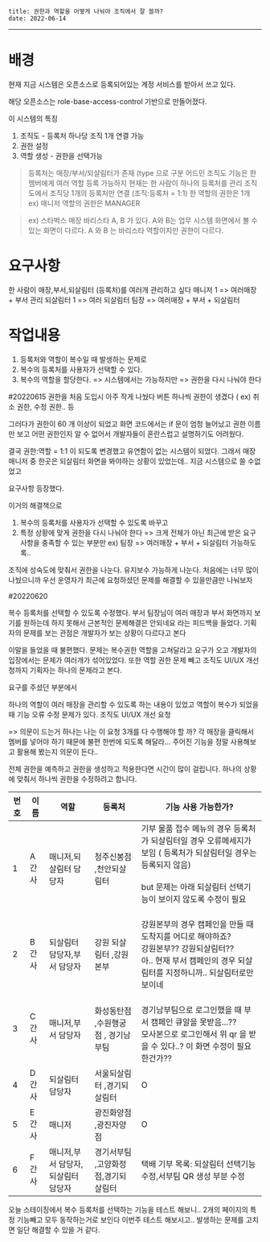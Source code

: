 ```
title: 권한과 역할을 어떻게 나눠야 조직에서 잘 쓸까?
date: 2022-06-14
```
---

# 배경
현재 지금 시스템은 
오픈소스로 등록되어있는 계정 서비스를 받아서 쓰고 있다.

해당 오픈소스는 
role-base-access-control 기반으로 만들어졌다.

이 시스템의 특징
1. 조직도 - 등록처 하나당 조직 1개 연결 가능
2. 권한 설정
3. 역할 생성 - 권한을 선택가능

> 등록처는 매장/부서/되살림터가 존재 (type 으로 구분
어드민 조직도 기능은 한 멤버에게 여러 역할 등록 가능하지 현재는 한 사람이 하나의 등록처를 관리
조직도에서 조직당 1개의 등록처만 연결 (조직:등록처 = 1:1)
한 역할의 권한은 1개 ex) 매니저 역할의 권한은 MANAGER

>ex) 스타벅스 매장 바리스타 A,  B 가 있다. A와 B는 업무 시스템 화면에서 볼 수 있는 화면이 다르다. A 와 B 는 바리스타 역할이지만 권한이 다르다.

# 요구사항
한 사람이 매장,부서,되살림터 (등록처)를 여러개 관리하고 싶다
매니저 1 => 여러매장 + 부서 관리
되살림터 1 => 여러 되살림터
팀장 => 여러매장 + 부서 + 되살림터

# 작업내용
1. 등록처와 역할이 복수일 때 발생하는 문제로
2. 복수의 등록처를 사용자가 선택할 수 있다.
2. 복수의 역할을 할당한다. => 시스템에서는 가능하지만 => 권한을 다시 나눠야 한다



#20220615
권한을 처음 도입시 아주 작게 나눴다 버튼 하나씩 권한이 생겼다 ( ex) 취소 권한, 수정 권한.. 등

그러다가 권한이 60 개 이상이 되었고 
화면 코드에서는 if 문이 엄청 늘어났고 권한 이름만 보고 어떤 권한인지 알 수 없어서 개발자들이 혼란스럽고 설명하기도 어려웠다.

결국 권한:역할 = 1:1 이 되도록 변경했고 유연함이 없는 시스템이 되었다.
그래서 매장 매니저 중 한곳은 되살림터 화면을 봐야하는 상황이 있었는데.. 지금 시스템으로 쓸 수없었고

요구사항 등장했다.

이거의 해결책으로 
1. 복수의 등록처를 사용자가 선택할 수 있도록 바꾸고
2. 특정 상황에 맞게 권한을 다시 나눠야 한다 => 크게 전체가 아닌 최근에 받은 요구사항을 충족할 수 있는 부분만 ex) 팀장 => 여러매장 + 부서 + 되살림터 가능하도록..

조직에 성숙도에 맞춰서 권한을 나눈다.
 유지보수 가능하게 나눈다.
 처음에는 너무 많이 나눴으니까
 우선 운영자가 최근에 요청하셨던 문제를 해결할 수 있을만큼만 나눠보자
 
#20220620

복수 등록처를 선택할 수 있도록 수정했다.
부서 팀장님이 여러 매장과 부서 화면까지 보기를 원하는데 하지 못해서
근본적인 문제해결은 안되네요 라는 피드백을 들었다.
기획자의 문제를 보는 관점은 개발자가 보는 상황이 다르다고 본다

이말을 들었을 때 불편했다.
문제는 복수권한 역할을 고쳐달라고 요구가 오고
개발자의 입장에서는 문제가 여러개가 섞어있었다.
또한 역할 권한 문제 빼고
조직도 UI/UX 개선 청까지 기획자는 하나의 문제라고 본다.

요구를 주셨던 부분에서

하나의 역할이 여러 매장을 관리할 수 있도록 하는 내용이 있었고
역할이 복수가 되었을 때 기능 오류 수정 문제가 있다.
조직도 UI/UX 개선 요청

=> 의문이 드는거 하나는 나는 이 요청 3개를 다 수행해야 할 까?
각 매장을 클릭해서 멤버를 넣어야 하기 때문에 불편 한번에 되도록 해달라...
주어진 기능을 정말 사용해보고 활용해 봤는지 의문이 든다..

전체 권한을 예측하고 권한을 생성하고 적용한다면 시간이 많이 걸립니다.
하나의 상황에 맞춰서 하나씩 권한을 수정하려고 합니다.

| 번호 | 이름 | 역할 | 등록처 | 기능 사용 가능한가? |
| --- | --- | --- | --- | --- |
| 1 | A 간사 | 매니저,되살림터 담당자 | 청주신봉점 ,천안되살림터 | 기부 물품 접수 메뉴의 경우 등록처가 되살림터일 경우 오류메세지가 보임 ( 등록처가 되살림터일 경우는 등록되지 않음)<br><br>but 문제는 아래 되살림터 선택기능이 보이지 않도록 수정이 필요<br><br> |
| 2 | B 간사 | 되살림터 담당자,부서 담당자 | 강원 되살림터 ,강원본부 | 강원본부의 경우 캠페인을 만들 때 도착지를 어디로 해야하죠?<br>강원본부?? 강원되살림터??<br>아.. 현재 부서 캠페인의 경우 되살림터를 지정하니까.. 되살림터로만 보이네<br> |
| 3 | C 간사 | 매니저,부서 담당자 | 화성동탄점 ,수원행궁점 , 경기남부팀 | <br>경기남부팀으로 로그인했을 때 부서 캠페인 큐알을 못받음...??<br>모사본으로 로그인해서 위 qr 을 받을 수 있다..? 이 화면 수정이 필요한건가??<br> |
| 4 | D 간사 | 되살림터 담당자 | 서울되살림터 ,경기되살림터 | O |
| 5 | E 간사 | 매니저 | 광진화양점 ,광진자양점 | O |
| 6 | F 간사 | 매니저,부서 담당자,되살림터 담당자 | 경기서부팀 ,고양화정점,경기되살림터 | 택배 기부 목록: 되살림터 선택기능 수정,서부팀 QR 생성 부분 수정 |

오늘 스테이징에서 복수 등록처를 선택하는 기능을 테스트 해보니..
2개의 페이지의 특정 기능빼고 모두 동작하는거로 보인다
이번주 테스트 해보시고.. 발생하는 문제를 고치면 
일단 해결할 수 있을 거 같다.